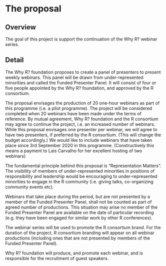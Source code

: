 # The proposal

## Overview
The goal of this project is support the continuation of the Why R? webinar series.

## Detail
The Why R? foundation proposes to create a panel of presenters to present weekly webinars. This panel will be drawn from under-represented minorities and called the Funded Presenter Panel. It will consist of four or five people appointed by the Why R? foundation, and approved by the R consortium.

The proposal envisages the production of 20 one-hour webinars as part of this programme (i.e. a pilot programme). The project will be considered completed when 20 webinars have been made under the terms of reference. By mutual agreement, Why R? foundation and the R consortium may agree to continue the project, i.e. an increased number of webinars. While this proposal envisages one presenter per webinar, we will agree to have two presenters, if preferred by the R consortium. (This will change the budget accordingly.) We would like to include webinars that have taken place since 3rd September 2020 in this programme. (Constructively this means a payment to Lais Carvalho for her excellent hosting of two webinars)

The fundamental principle behind this proposal is “Representation Matters”. The visibility of members of under-represented minorities in positions of responsibility and leadership would be encouraging to under-represented minorities to engage in the R community (i.e. giving talks, co-organizing community events etc).

Webinars that take place during the period, but are not presented by a member of the Funded Presenter Panel, shall not be counted as part of agreed number of productions. This situation may arise no member of the Funded Presenter Panel are available on the date of particular recording (e.g. they have been engaged for similar work by other R conferences).

The webinar series will be used to promote the R consortium brand. For the duration of the project, R consortium branding will appear on all webinar productions (including ones that are not presented by members of the Funded Presenter Panel).

Why R? foundation will produce, and promote each webinar, and is responsible for the recruitment of guest speakers.





<!--
Go into more detail about the specifics of the project and it delivers against the problem.

Depending on project type the detail section should include:

 - [ ] Minimum Viable Product
 - [ ] Architecture
 - [ ] Assumptions
-->